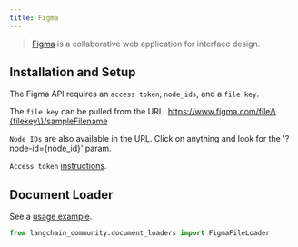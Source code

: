 ```yaml
---
title: Figma
---
```


>[Figma](https://www.figma.com/) is a collaborative web application for interface design.

## Installation and Setup

The Figma API requires an `access token`, `node_ids`, and a `file key`.

The `file key` can be pulled from the URL.  https://www.figma.com/file/\{filekey\}/sampleFilename

`Node IDs` are also available in the URL. Click on anything and look for the '?node-id=\{node_id\}' param.

`Access token` [instructions](https://help.figma.com/hc/en-us/articles/8085703771159-Manage-personal-access-tokens).

## Document Loader

See a [usage example](/oss/integrations/document_loaders/figma).

```python
from langchain_community.document_loaders import FigmaFileLoader
```
